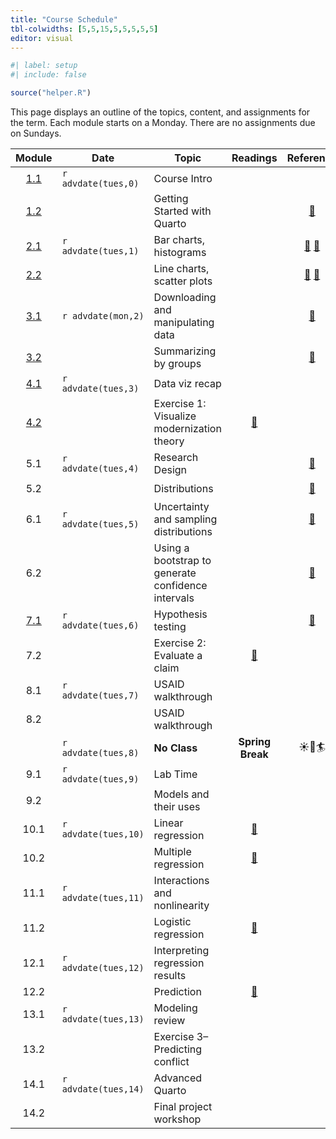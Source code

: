 ```yaml
---
title: "Course Schedule"
tbl-colwidths: [5,5,15,5,5,5,5,5]
editor: visual
---
```


```r
#| label: setup
#| include: false

source("helper.R")
```

This page displays an outline of the topics, content, and assignments for the term. Each module starts on a Monday. There are no assignments due on Sundays.

::: column-screen-inset-right
|                   Module                   | Date                 | Topic                                              |                                        Readings                                        |                                                           Reference                                                            |                     Slides                     |                                                     Videos                                                      |                                 Assignments                                  |
|:-------:|---------|---------|:-------:|:-------:|:-------:|:-------:|:-------:|
| [1.1](modules/module-1.1.qmd "Module 1.1") | `r advdate(tues,0)`  | Course Intro                                       |                                                                                        |                                                                                                                                | [🖥️](slides/week-1.1.qmd "Module 1.2 slides")  |                               [🖥️](https://youtu.be/eimM6pNkYjE "R and RStudio")                                |                                                                              |
| [1.2](modules/module-1.2.qmd "Module 1.2") |                      | Getting Started with Quarto                        |                                                                                        |                  [📖](https://www.tidyverse.org/blog/2017/12/workflow-vs-script/ "project-oriented workflow")                  | [🖥️](slides/week-1.2.qmd "Module 1.2 slides")  |                                   [🖥️](https://youtu.be/6QN9ZYURDFg "Quarto")                                   |                                                                              |
| [2.1](modules/module-2.1.qmd "Module 2.1") | `r advdate(tues,1)`  | Bar charts, histograms                             |                                                                                        |         [📖](https://r4ds.hadley.nz/data-import "r4ds, 7") [📖](https://r4ds.hadley.nz/data-visualize.html "r4ds, 2")          | [🖥️](slides/week-2.1.qmd "Module 2.1 slides")  |   [🖥️](https://youtu.be/QG1oDJPoIio "Make a bar chart") [🖥️](https://youtu.be/-1YhCql-gMo "Make a histogram")   |                                                                              |
| [2.2](modules/module-2.2.qmd "Module 2.2") |                      | Line charts, scatter plots                         |                                                                                        | [📖](https://r4ds.hadley.nz/layers.html "r4ds, 10.1-10.4") [📖](https://r4ds.hadley.nz/communication.html#labels "r4ds, 12.2") |           [🖥️](slides/week-2.2.qmd)            | [🖥️](https://youtu.be/PnmQ2MFQpIc "Make a line chart") [🖥️](https://youtu.be/FiosjUVyfLM "Make a scatter plot") | [📘](https://blackboard.gwu.edu/ultra/courses/_395476_1/cl/outline "Quiz 1") |
| [3.1](modules/module-3.1.qmd "Module 3.1") | `r advdate(mon,2)`   | Downloading and manipulating data                  |                                                                                        |                          [📖](https://r4ds.hadley.nz/data-transform.html#introduction "r4ds 3.1-3.4")                          | [🖥️](slides/week-3.1.html "Module 3.1 slides") |                          [🖥️](https://youtu.be/ScQD47eJeAE "Download data from V-Dem")                          |                                                                              |
| [3.2](modules/module-3.2.qmd "Module 3.2") |                      | Summarizing by groups                              |                                                                                        |                            [📖](https://r4ds.hadley.nz/data-transform.html#introduction "r4ds 3.5")                            | [🖥️](slides/week-3.2.html "Module 3.2 slides") |                         [🖥️](https://youtu.be/mgBwVzMV-v8 "Summarizing data by groups")                         | [📘](https://blackboard.gwu.edu/ultra/courses/_395476_1/cl/outline "Quiz 1") |
|       [4.1](modules/module-4.1.qmd)        | `r advdate(tues,3)`  | Data viz recap                                     |                                                                                        |                                                                                                                                | [🖥️](slides/week-4.1.qmd "Module 4.1 slides")  |                                                                                                                 |                                                                              |
|     [4.2](assignments/homework-1.qmd)      |                      | Exercise 1: Visualize modernization theory         |       [📖](https://www-jstor-org.proxygw.wrlc.org/stable/1951731?seq=8 "Lipset")       |                                                                                                                                |                                                |                                                                                                                 |               [🧮](/assignments/homework-1.html "Homework 1")                |
|                    5.1                     | `r advdate(tues,4)`  | Research Design                                    |                                                                                        |                            [📖](https://openintro-ims.netlify.app/explore-categorical "ims, ch. 4")                            | [🖥️](slides/week-5.1.qmd "Module 5.1 slides")  |                                                                                                                 |                                                                              |
|                    5.2                     |                      | Distributions                                      |                                                                                        |                             [📖](https://openintro-ims.netlify.app/explore-numerical "ims, ch. 5")                             | [🖥️](slides/week-5.2.qmd "Module 5.2 slides")  |                                                                                                                 | [📘](https://blackboard.gwu.edu/ultra/courses/_395476_1/cl/outline "Quiz 1") |
|                    6.1                     | `r advdate(tues,5)`  | Uncertainty and sampling distributions             |                                                                                        |                                    [📖](https://moderndive.com/7-sampling.html "md, ch. 7")                                    | [🖥️](slides/week-6.1.qmd "Module 6.1 slides")  |                                                       🖥️                                                        |                                                                              |
|                    6.2                     |                      | Using a bootstrap to generate confidence intervals |                                                                                        |                              [📖](https://moderndive.com/8-confidence-intervals.html "md, ch. 8")                              | [🖥️](slides/week-6.2.qmd "Module 6.2 slides")  |                                                       🖥️                                                        | [📘](https://blackboard.gwu.edu/ultra/courses/_395476_1/cl/outline "Quiz 1") |
| [7.1](modules/module-7.1.qmd "Module 7.1") | `r advdate(tues,6)`  | Hypothesis testing                                 |                                                                                        |                         [📖](https://openintro-ims.netlify.app/foundations-randomization "ims ch. 11")                         | [🖥️](slides/week-7.1.qmd "Module 7.1 slides")  |                                                       🖥️                                                        |                                                                              |
|                    7.2                     |                      | Exercise 2: Evaluate a claim                       | [📖](https://academic.oup.com/qje/article-abstract/127/4/1755/1841616 "Casey et. al.") |                                                                                                                                | [🖥️](slides/week-7.2.qmd "Module 7.2 slides")  |                                                       🖥️                                                        |           [🧮](/assignments/homework-2.html "Coding assignment 2")           |
|                    8.1                     | `r advdate(tues,7)`  | USAID walkthrough                                  |                                                                                        |                                                                                                                                |                       🖥️                       |                                                       🖥️                                                        |                                                                              |
|                    8.2                     |                      | USAID walkthrough                                  |                                                                                        |                                                                                                                                |                                                |                                                       🖥️                                                        |                                                                              |
|                                            | `r advdate(tues,8)`  | **No Class**                                       |                                    **Spring Break**                                    |                                                             ☀️🌴🏄                                                             |                                                |                                                                                                                 |                                                                              |
|                    9.1                     | `r advdate(tues,9)`  | Lab Time                                           |                                                                                        |                                                                                                                                |                       🖥️                       |                                                       🖥️                                                        |                                                                              |
|                    9.2                     |                      | Models and their uses                              |                                                                                        |                                                                                                                                | [🖥️](slides/week-9.2.qmd "Module 9.2 slides")  |                                                       🖥️                                                        | [📘](https://blackboard.gwu.edu/ultra/courses/_395476_1/cl/outline "Quiz 1") |
|                    10.1                    | `r advdate(tues,10)` | Linear regression                                  |             [📖](https://openintro-ims.netlify.app/model-slr "ims ch. 7")              |                                                                                                                                |                       🖥️                       |                                                       🖥️                                                        |                                                                              |
|                    10.2                    |                      | Multiple regression                                |             [📖](https://openintro-ims.netlify.app/model-mlr "ims ch. 8")              |                                                                                                                                |                                                |                                                       🖥️                                                        | [📘](https://blackboard.gwu.edu/ultra/courses/_395476_1/cl/outline "Quiz 1") |
|                    11.1                    | `r advdate(tues,11)` | Interactions and nonlinearity                      |                                                                                        |                                                                                                                                |                       🖥️                       |                                                       🖥️                                                        |                                                                              |
|                    11.2                    |                      | Logistic regression                                |           [📖](https://openintro-ims.netlify.app/model-logistic "ims ch. 8")           |                                                                                                                                |                                                |                                                       🖥️                                                        | [📘](https://blackboard.gwu.edu/ultra/courses/_395476_1/cl/outline "Quiz 1") |
|                    12.1                    | `r advdate(tues,12)` | Interpreting regression results                    |                                                                                        |                                                                                                                                |                       🖥️                       |                                                       🖥️                                                        |                                                                              |
|                    12.2                    |                      | Prediction                                         |    [📖](https://journals.sagepub.com/doi/10.1177/0022343316684009 "Blair et. al.")     |                                                                                                                                |                                                |                                                                                                                 |                                                                              |
|                    13.1                    | `r advdate(tues,13)` | Modeling review                                    |                                                                                        |                                                                                                                                |                                                |                                                                                                                 |                                                                              |
|                    13.2                    |                      | Exercise 3--Predicting conflict                    |                                                                                        |                                                                                                                                |                                                |                                                                                                                 |           [🧮](/assignments/homework-3.html "Coding assignment 3")           |
|                    14.1                    | `r advdate(tues,14)` | Advanced Quarto                                    |                                                                                        |                                                                                                                                |                                                |                                                       🖥️                                                        |                                                                              |
|                    14.2                    |                      | Final project workshop                             |                                                                                        |                                                                                                                                |                                                |                                                       🖥️                                                        |       [✍️](/project/project-assignment-3.html "Project assignment 3")        |
:::
